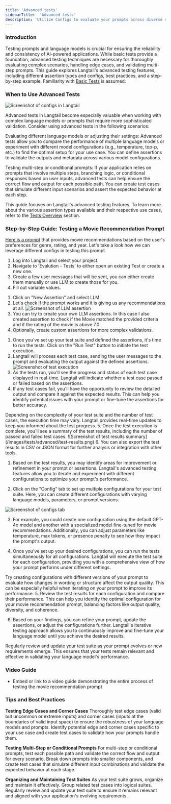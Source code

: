 ```yaml
---
title: 'Advanced tests'
sidebarTitle:  'Advanced tests'
description: 'Utilize Configs to evaluate your prompts across diverse scenarios and observe the outcomes.'
---
```

### Introduction
Testing prompts and language models is crucial for ensuring the reliability and consistency of AI-powered applications. While basic tests provide a foundation, advanced testing techniques are necessary for thoroughly evaluating complex scenarios, handling edge cases, and validating multi-step prompts. This guide explores Langtail's advanced testing features, including different assertion types and configs, best practices, and a step-by-step example.
<Note>  Familiarity with [Basic Tests](/tutorials/tests/basic-tests) is assumed.</Note>

### When to Use Advanced Tests
![Screenshot of configs in Langtail](/images/tests/advanced/configs.png)

Advanced tests in Langtail become especially valuable when working with complex language models or prompts that require more sophisticated validation. Consider using advanced tests in the following scenarios:

Evaluating different language models or adjusting their settings: Advanced tests allow you to compare the performance of multiple language models or experiment with different model configurations (e.g., temperature, top-p, etc.) to find the optimal setup for your use case. You can define assertions to validate the outputs and metadata across various model configurations.

Testing multi-step or conditional prompts: If your application relies on prompts that involve multiple steps, branching logic, or conditional responses based on user inputs, advanced tests can help ensure the correct flow and output for each possible path. You can create test cases that simulate different input scenarios and assert the expected behavior at each step.

<Tip>This guide focuses on Langtail's advanced testing features. To learn more about the various assertion types available and their respective use cases, refer to the [Tests Overview](/tutorials/tests/overview) section.</Tip>

### Step-by-Step Guide: Testing a Movie Recommendation Prompt
[Here is a prompt](https://app.langtail.com/playground?shareid=4XLkASmjNA) that provides movie recommendations based on the user's preferences for genre, rating, and year. Let's take a look how we can leverage different configs in testing this prompt.
<Steps>
<Step title="Set up the test suite">

1. Log into Langtail and select your project.
2. Navigate to 'Evalution - Tests' to either open an existing Test or create a new one.
3. Create a few user messages that will be sent, you can either create them manually or use LLM to create those for you.
4. Fill out variable values.
</Step>

<Step title="Define assertions">

1. Click on "New Assertion" and select LLM
2. Let's check if the prompt works and it is giving us any recommendations at all.
![Screenshot of LLM assertion](/images/tests/advanced/assertion.png)
3. You can try to create your own LLM assertions. In this case I also created assertion to check if the Movie matched the provided criteria and if the rating of the movie is above 7.0.
4. Optionally, create custom assertions for more complex validations.
</Step>

<Step title="Run the tests">

1. Once you've set up your test suite and defined the assertions, it's time to run the tests. Click on the "Run Test" button to initiate the test execution.
2. Langtail will process each test case, sending the user messages to the prompt and evaluating the output against the defined assertions.
![Screenshot of test execution](/images/tests/advanced/test-execution.png)
3. As the tests run, you'll see the progress and status of each test case displayed in real-time. Langtail will indicate whether a test case passed or failed based on the assertions.
4. If any test cases fail, you'll have the opportunity to review the detailed output and compare it against the expected results. This can help you identify potential issues with your prompt or fine-tune the assertions for better accuracy.
<Note>
Depending on the complexity of your test suite and the number of test cases, the execution time may vary. Langtail provides real-time updates to keep you informed about the test progress.
</Note>
5. Once the test execution is complete, you'll see a summary of the test results, including the number of passed and failed test cases.
![Screenshot of test results summary](/images/tests/advanced/test-results.png)
6. You can also export the test results in CSV or JSON format for further analysis or integration with other tools.

</Step>
<Step title="Iterate and Refine">

1. Based on the test results, you may identify areas for improvement or refinement in your prompt or assertions. Langtail's advanced testing features allow you to iterate and experiment with different configurations to optimize your prompt's performance.

2. Click on the "Config" tab to set up multiple configurations for your test suite. Here, you can create different configurations with varying language models, parameters, or prompt versions.

![Screenshot of configs tab](/images/tests/advanced/configs.png)

3. For example, you could create one configuration using the default GPT-4o model and another with a specialized model fine-tuned for movie recommendations. Additionally, you can adjust parameters like temperature, max tokens, or presence penalty to see how they impact the prompt's output.

4. Once you've set up your desired configurations, you can run the tests simultaneously for all configurations. Langtail will execute the test suite for each configuration, providing you with a comprehensive view of how your prompt performs under different settings.
<Tip>
Try creating configurations with different versions of your prompt to evaluate how changes in wording or structure affect the output quality. This can be especially helpful when iterating on your prompt to improve its performance.
</Tip>
5. Review the test results for each configuration and compare their performance. This can help you identify the optimal configuration for your movie recommendation prompt, balancing factors like output quality, diversity, and coherence.

6. Based on your findings, you can refine your prompt, update the assertions, or adjust the configurations further. Langtail's iterative testing approach allows you to continuously improve and fine-tune your language model until you achieve the desired results.

<Tip>
Regularly review and update your test suite as your prompt evolves or new requirements emerge. This ensures that your tests remain relevant and effective in validating your language model's performance.
</Tip>
</Step>
</Steps>


### Video Guide
- Embed or link to a video guide demonstrating the entire process of testing the movie recommendation prompt

### Tips and Best Practices

**Testing Edge Cases and Corner Cases**
Thoroughly test edge cases (valid but uncommon or extreme inputs) and corner cases (inputs at the boundaries of valid input space) to ensure the robustness of your language models and prompts. Identify potential edge and corner cases specific to your use case and create test cases to validate how your prompts handle them.

**Testing Multi-Step or Conditional Prompts**
For multi-step or conditional prompts, test each possible path and validate the correct flow and output for every scenario. Break down prompts into smaller components, and create test cases that simulate different input combinations and validate the expected behavior at each stage.

**Organizing and Maintaining Test Suites**
As your test suite grows, organize and maintain it effectively. Group related test cases into logical suites. Regularly review and update your test suite to ensure it remains relevant and aligned with your application's evolving requirements.
